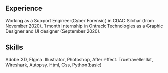 ## Experience

<ProjectCard title="Support Engineer"  bg="linear-gradient(to right, #D4145A 0%, #FBB03B 100%)">
Working as a Support Engineer(Cyber Forensic) in CDAC Silchar (from November 2020).
</ProjectCard>

<ProjectCard title="Graphic Designer and UI designer"  bg="linear-gradient(to right, #D4145A 0%, #FBB03B 100%)">
1 month internship in Ontrack Technologies as a Graphic Designer and UI designer (September
2020).
</ProjectCard>

## Skills

<ProjectCard title="UI Design"  bg="linear-gradient(to right, #D4145A 0%, #FBB03B 100%)">
Adobe XD, FIgma.
</ProjectCard>

<ProjectCard title="Adobe suits"  bg="linear-gradient(to right, #D4145A 0%, #FBB03B 100%)">
Illustrator, Photoshop, After effect.
</ProjectCard>

<ProjectCard title="Cyber Forensic"  bg="linear-gradient(to right, #D4145A 0%, #FBB03B 100%)">
Truetraveller kit, Wireshark, Autopsy.
</ProjectCard>

<ProjectCard title="Programming Language"  bg="linear-gradient(to right, #D4145A 0%, #FBB03B 100%)">
Html, Css, Python(basic)
</ProjectCard>